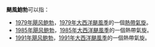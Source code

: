 '''颶風鮑勃'''可以指：
* [[1979年飓风鲍勃|1979年飓风鲍勃]]，[[1979年大西洋颶風季|1979年大西洋颶風季]]的一個[[熱帶氣旋|熱帶氣旋]]。
* [[1985年飓风鲍勃|1985年飓风鲍勃]]，[[1985年大西洋颶風季|1985年大西洋颶風季]]的一個熱帶氣旋。
* [[颶風鮑勃_(1991年)|1991年飓风鲍勃]]，[[1991年大西洋颶風季|1991年大西洋颶風季]]的一個熱帶氣旋。

{{消歧義|cat=熱帶氣旋消歧義}}